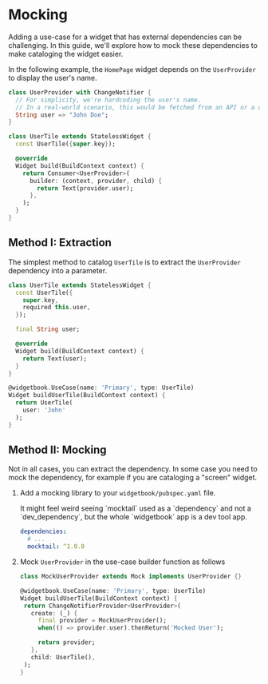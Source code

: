 # Mocking

Adding a use-case for a widget that has external dependencies can be challenging.
In this guide, we'll explore how to mock these dependencies to make cataloging the widget easier.

In the following example, the `HomePage` widget depends on the `UserProvider` to display the user's name.

```dart
class UserProvider with ChangeNotifier {
  // For simplicity, we're hardcoding the user's name.
  // In a real-world scenario, this would be fetched from an API or a database.
  String user => "John Doe";
}
```

```dart
class UserTile extends StatelessWidget {
  const UserTile({super.key});

  @override
  Widget build(BuildContext context) {
    return Consumer<UserProvider>(
      builder: (context, provider, child) {
        return Text(provider.user);
      },
    );
  }
}
```

## Method I: Extraction

The simplest method to catalog `UserTile` is to extract the `UserProvider` dependency into a parameter.

```dart
class UserTile extends StatelessWidget {
  const UserTile({
    super.key,
    required this.user,
  });

  final String user;

  @override
  Widget build(BuildContext context) {
    return Text(user);
  }
}
```

```dart
@widgetbook.UseCase(name: 'Primary', type: UserTile)
Widget buildUserTile(BuildContext context) {
  return UserTile(
    user: 'John'
  );
}
```

## Method II: Mocking

Not in all cases, you can extract the dependency. In some case you need to mock the dependency, for example if you are cataloging a "screen" widget.

1. Add a mocking library to your `widgetbook/pubspec.yaml` file.

   <Info>
     It might feel weird seeing `mocktail` used as a `dependency` and not a
     `dev_dependency`, but the whole `widgetbook` app is a dev tool app.
   </Info>

   ```yaml
   dependencies:
     # ...
     mocktail: ^1.0.0
   ```

2. Mock `UserProvider` in the use-case builder function as follows

   ```dart
   class MockUserProvider extends Mock implements UserProvider {}

   @widgetbook.UseCase(name: 'Primary', type: UserTile)
   Widget buildUserTile(BuildContext context) {
    return ChangeNotifierProvider<UserProvider>(
      create: (_) {
        final provider = MockUserProvider();
        when(() => provider.user).thenReturn('Mocked User');

        return provider;
      },
      child: UserTile(),
    );
   }
   ```
